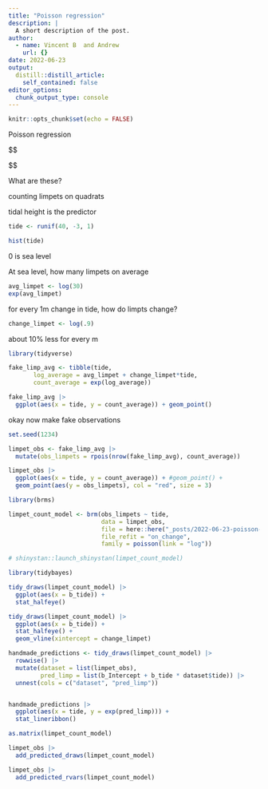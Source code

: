 ```yaml
---
title: "Poisson regression"
description: |
  A short description of the post.
author:
  - name: Vincent B  and Andrew
    url: {}
date: 2022-06-23
output:
  distill::distill_article:
    self_contained: false
editor_options: 
  chunk_output_type: console
---
```



```r
knitr::opts_chunk$set(echo = FALSE)
```

Poisson regression 

$$
\begin{align}
y &\sim \text{Poisson}(\lambda) \\
log(\lambda) &= \alpha + \beta x
\end{align}

$$

What are these? 

counting limpets on quadrats

tidal height is the predictor

```r

tide <- runif(40, -3, 1)

hist(tide)

```


0 is sea level

At sea level, how many limpets on average

```r
avg_limpet <- log(30)
exp(avg_limpet)

```

for every 1m change in tide, how do limpts change?

```r
change_limpet <- log(.9)
```

about 10% less for every m

```r
library(tidyverse)

fake_limp_avg <- tibble(tide,
       log_average = avg_limpet + change_limpet*tide,
       count_average = exp(log_average))

fake_limp_avg |> 
  ggplot(aes(x = tide, y = count_average)) + geom_point()
```



okay now make fake observations

```r

set.seed(1234)

limpet_obs <- fake_limp_avg |> 
  mutate(obs_limpets = rpois(nrow(fake_limp_avg), count_average))

limpet_obs |> 
  ggplot(aes(x = tide, y = count_average)) + #geom_point() + 
  geom_point(aes(y = obs_limpets), col = "red", size = 3)
```


```r
library(brms)

limpet_count_model <- brm(obs_limpets ~ tide,
                          data = limpet_obs,
                          file = here::here("_posts/2022-06-23-poisson-regression/", "limpet_count_model.rds"),
                          file_refit = "on_change",
                          family = poisson(link = "log"))
```

```r
# shinystan::launch_shinystan(limpet_count_model)
```



```r
library(tidybayes)

tidy_draws(limpet_count_model) |> 
  ggplot(aes(x = b_tide)) + 
  stat_halfeye()


```


```r

tidy_draws(limpet_count_model) |> 
  ggplot(aes(x = b_tide)) + 
  stat_halfeye() + 
  geom_vline(xintercept = change_limpet)

```

```r
handmade_predictions <- tidy_draws(limpet_count_model) |> 
  rowwise() |> 
  mutate(dataset = list(limpet_obs),
         pred_limp = list(b_Intercept + b_tide * dataset$tide)) |> 
  unnest(cols = c("dataset", "pred_limp"))


handmade_predictions |> 
  ggplot(aes(x = tide, y = exp(pred_limp))) + 
  stat_lineribbon()


```

```r
as.matrix(limpet_count_model)
```



```r
limpet_obs |> 
  add_predicted_draws(limpet_count_model)
```


```r
limpet_obs |> 
  add_predicted_rvars(limpet_count_model)
```


